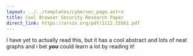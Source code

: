 ---
layout: ../../templates/cybersec_page.astro
title: Cool Browser Security Research Paper
direct_link: https://arxiv.org/pdf/2112.15561.pdf
---

I have yet to actually read this, but it has a cool abstract and lots of neat graphs and i bet ***you*** could learn a lot by reading it!
